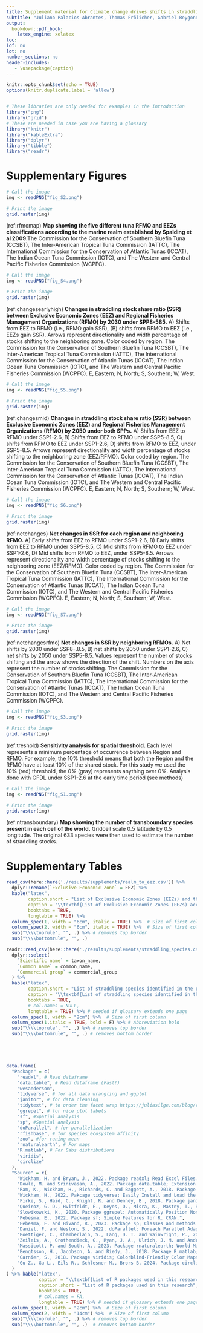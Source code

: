 ```yaml
---
title: Supplement material for Climate change drives shifts in straddling fish stocks in the world's ocean
subtitle: "Juliano Palacios-Abrantes, Thomas Frölicher, Gabriel Reygondeau, Bianca S. Santos, U. Rashid Sumaila, Colette C. C. Wabnitz & William W. L. Cheung"
output: 
  bookdown::pdf_book:
    latex_engine: xelatex
toc: 
lof: no
lot: no
number_sections: no
header-includes:
   - \usepackage{caption}
---
```

\captionsetup{width=6in}

\begin{flushleft}
{\LARGE \textbf{List of Supplementary Materials:}}
\begin{itemize}
\item \textbf{Figures:} S1 - S7
\item \textbf{Tables:} S1 - S3
\end{itemize}
\end{flushleft}




```r

knitr::opts_chunk$set(echo = TRUE)
options(knitr.duplicate.label = 'allow')


# These libraries are only needed for examples in the introduction 
library("png")
library("grid")
# These are needed in case you are having a glossary
library("knitr")
library("kableExtra")
library("dplyr")
library("tibble")
library("readr")


```


\renewcommand{\thefigure}{S\arabic{figure}}
\setcounter{figure}{0}
\renewcommand{\thetable}{S\arabic{table}}
\setcounter{table}{0}

\clearpage

# Supplementary Figures

```r

# Call the image
img <- readPNG("fig_S2.png")

# Print the image
grid.raster(img)

```

(ref:rfmomap) **Map showing the five different tuna RFMO and EEZs classifications according to the marine realm established by Spalding et al 2009**.The Commission for the Conservation of Southern Bluefin Tuna (CCSBT), The Inter-American Tropical Tuna Commission (IATTC), The International Commission for the Conservation of Atlantic Tunas (ICCAT), The Indian Ocean Tuna Commission (IOTC), and The Western and Central Pacific Fisheries Commission (WCPFC).


```r

# Call the image
img <- readPNG("fig_S4.png")

# Print the image
grid.raster(img)
```

(ref:changesearlyhigh) **Changes in straddling stock share ratio (SSR) between Exclusive Economic Zones (EEZ) and Regional Fisheries Management Organizations (RFMO) by 2030 under SPP8-585.** A) Shifts from EEZ to RFMO (i.e., RFMO gain SSR), (B) shifts from RFMO to EEZ (i.e., EEZs gain SSR). Arrows represent directionality and width percentage of stocks shifting to the neighboring zone. Color coded by region. The Commission for the Conservation of Southern Bluefin Tuna (CCSBT), The Inter-American Tropical Tuna Commission (IATTC), The International Commission for the Conservation of Atlantic Tunas (ICCAT), The Indian Ocean Tuna Commission (IOTC), and The Western and Central Pacific Fisheries Commission (WCPFC). E, Eastern; N, North; S, Southern; W, West.


```r

# Call the image
img <- readPNG("fig_S5.png")

# Print the image
grid.raster(img)
```


(ref:changesmid) **Changes in straddling stock share ratio (SSR) between Exclusive Economic Zones (EEZ) and Regional Fisheries Management Organizations (RFMO) by 2050 under both SPPs.** A) Shifts from EEZ to RFMO under SSP1-2.6, B) Shifts from EEZ to RFMO under SSP5-8.5, C) shifts from RFMO to EEZ under SSP1-2.6, D) shifts from RFMO to EEZ, under SSP5-8.5. Arrows represent directionality and width percentage of stocks shifting to the neighboring zone (EEZ/RFMO). Color coded by region. The Commission for the Conservation of Southern Bluefin Tuna (CCSBT), The Inter-American Tropical Tuna Commission (IATTC), The International Commission for the Conservation of Atlantic Tunas (ICCAT), The Indian Ocean Tuna Commission (IOTC), and The Western and Central Pacific Fisheries Commission (WCPFC). E, Eastern; N, North; S, Southern; W, West. 

```r

# Call the image
img <- readPNG("fig_S6.png")

# Print the image
grid.raster(img)
```

(ref:netchanges) **Net changes in SSR for each region and neighboring RFMO.** A) Early shifts from EEZ to RFMO under SSP1-2.6, B) Early shifts from EEZ to RFMO under SSP5-8.5, C) Mid shifts from RFMO to EEZ under SSP1-2.6, D) Mid shifts from RFMO to EEZ, under SSP5-8.5. Arrows represent directionality and width percentage of stocks shifting to the neighboring zone (EEZ/RFMO). Color coded by region. The Commission for the Conservation of Southern Bluefin Tuna (CCSBT), The Inter-American Tropical Tuna Commission (IATTC), The International Commission for the Conservation of Atlantic Tunas (ICCAT), The Indian Ocean Tuna Commission (IOTC), and The Western and Central Pacific Fisheries Commission (WCPFC). E, Eastern; N, North; S, Southern; W, West.


```r

# Call the image
img <- readPNG("fig_S7.png")

# Print the image
grid.raster(img)
```


(ref:netchangesrfmo) **Net changes in SSR by neighboring RFMOs.** A) Net shifts by 2030 under SSP8-.8.5, B) net shifts by 2050 under SSP1-2.6, C) net shifts by 2050 under SSP5-8.5. Values represent the number of stocks shifting and the arrow shows the direction of the shift. Numbers on the axis represent the number of stocks shifting. The Commission for the Conservation of Southern Bluefin Tuna (CCSBT), The Inter-American Tropical Tuna Commission (IATTC), The International Commission for the Conservation of Atlantic Tunas (ICCAT), The Indian Ocean Tuna Commission (IOTC), and The Western and Central Pacific Fisheries Commission (WCPFC).

```r

# Call the image
img <- readPNG("fig_S3.png")

# Print the image
grid.raster(img)
```


(ref:treshold) **Sensitivity analysis for spatial threshold.** Each level represents a minimum percentage of occurrence between Region and RFMO. For example, the 10% threshold means that both the Region and the RFMO have at least 10% of the shared stock. For this study we used the 10% (red) threshold, the 0% (gray) represents anything over 0%. Analysis done with GFDL under SSP1-2.6 at the early time period (see methods)

```r

# Call the image
img <- readPNG("fig_S1.png")

# Print the image
grid.raster(img)
```


(ref:ntransboundary) **Map showing the number of transboundary species present in each cell of the world.** Gridcell scale 0.5 latitude by 0.5 longitude. The original 633 species were then used to estimate the number of straddling stocks.


\clearpage

# Supplementary Tables

```r

read_csv(here::here('./results/supplements/realm_to_eez.csv')) %>% 
  dplyr::rename(`Exclusive Economic Zone` = EEZ) %>% 
  kable("latex",
        caption.short = "List of Exclusive Economic Zones (EEZs) and their Realm",
        caption = "\\textbf{List of Exclusive Economic Zones (EEZs) according to the Sea Around Us (www.searoundus.org) and their Realm.} The global EEZ shapefile (updated 1 July 2015) and the RFMOs shapefiles were provided by SAU (Available from www.seaaroundus.org). It is important to note that the data subdivides the EEZs of 198 coastal states into 280 regions (e.g., Mexico’s EEZ is divided in Mexico Pacific and Mexico Atlantic), including island territories. Finally, the MEOW shapefile is provided by World Wildlife Fund and The Nature Conservancy (Available from www.worldwildlife.org/publications/marine-ecoregions-of-the-world-a-bioregionalization-of-coastal-and-shelf-areas",
        booktabs = TRUE,
        longtable = TRUE) %>% 
  column_spec(1, width = "6cm", italic = TRUE) %>%  # Size of first column and italicize
  column_spec(2, width = "6cm", italic = TRUE) %>%  # Size of first column and italicize
  sub("\\\\toprule", "", .) %>% # removes top border
  sub("\\\\bottomrule", "", .)

```


```r

readr::read_csv(here::here('./results/supplements/straddling_species.csv')) %>% 
  dplyr::select(
    `Scientific name` = taxon_name,
    `Common name` = common_name,
    `Commercial group` = commercial_group
  ) %>% 
  kable("latex",
        caption.short = "List of straddling species identified in the present study",
        caption = "\\textbf{List of straddling species identified in the present study.} Species grouped by “commercial group” based on the Sea Around Us classification.",
        booktabs = TRUE,
        # col.names = NULL,
        longtable = TRUE) %>% # needed if glossary extends one page
  column_spec(1, width = "2cm") %>%  # Size of first column
  column_spec(1,italic = TRUE, bold = F) %>% # Abbreviation bold 
  sub("\\\\toprule", "", .) %>% # removes top border
  sub("\\\\bottomrule", "", .) # removes bottom border






```


```r


data.frame(
  "Package" = c(
    "readxl", # Read dataframe
    "data.table", # Read dataframe (Fast!)
    "wesanderson",
    "tidyverse", # for all data wrangling and ggplot
    "janitor", # for data cleaning
    "tidytext", # to order the facet wrap https://juliasilge.com/blog/reorder-within/
    "ggrepel", # for nice plot labels
    "sf", #Spatial analysis 
    "sp", #Spatial analysis 
    "doParallel", # for parallelization
    "rfishbase", # for species ecosystem affinity
    "zoo", #for runing mean
    "rnaturalearth", # For maps
    "R.matlab", # For Gabs distributions
    "viridis",
    "circlize"
  ),
  "Source" = c(
    "Wickham, H. and Bryan, J., 2022. Package readxl; Read Excel Files. CRAN.",
    "Dowle, M. and Srinivasan, A., 2022. Package data.table; Extension of “data.frame.” CRAN.",
    "Ram, K., Wickham, H., Richards, C. and Baggett, A., 2018. Package wesanderson; A Wes Anderson Palette Generator. CRAN.",
    "Wickham, H., 2022. Pakcage tidyverse; Easily Install and Load the “Tidyverse.” CRAN.",
    "Firke, S., Haid, C., Knight, R. and Denney, B., 2018. Package janitor; Simple tools for examining and cleaning dirty data. CRAN.",
    "Queiroz, G. D., Hvitfeldt, E., Keyes, O., Misra, K., Mastny, T., Erickson, J., Robinson, D. and Silge, J., 2019. Package tidytext; Text Mining using “dplyr”, “ggplot2”, and Other Tidy Tools. CRAN.",
    "Slowikowski, K., 2020. Package ggrepel: Automatically Position Non-Overlapping Text Labels with “ggplot2.” CRAN.",
    "Pebesma, E., 2022. Package sf; Simple Features for R. CRAN.",
    "Pebesma, E. and Bivand, R., 2023. Package sp; Classes and methods for Spatial Data. CRAN.",
    "Daniel, F. and Weston, S., 2022. doParallel: Foreach Parallel Adaptor for the “parallel” Package. CRAN.",
    "Boettiger, C., Chamberlain, S., Lang, D. T. and Wainwright, P., 2019. Package rfishbase; R Interface to “FishBase”. CRAN.",
    "Zeileis, A., Grothendieck, G., Ryan, J. A., Ulrich, J. M. and Andrews, F., 2019. Package zoo; S3 Infrastructure for Regular and Irregular Time Series (Z’s Ordered Observations). CRAN.",
    "Massicott, P. and South, A., 2023. Package rnaturalearth; World Map Data from Natural Earth. CRAN.",
    "Bengtsson, H., Jacobson, A. and Riedy, J., 2018. Package R.matlab; Read and Write MAT Files and Call MATLAB from Within R. CRAN.",
    "Garnier, S., 2018. Package viridis; Colorblind-Friendly Color Maps for R. CRAN.",
    "Gu Z., Gu L., Eils R., Schlesner M., Brors B. 2024. Package circlize; implements and enhances circular visualization in R. Bioinformatics (30)19:2811-2812 "
  )
) %>% kable("latex",
            caption = "\\textbf{List of R packages used in this research.}",
            caption.short = "List of R packages used in this research",
            booktabs = TRUE,
            # col.names = FA,
            longtable = TRUE) %>% # needed if glossary extends one page
  column_spec(1, width = "2cm") %>%  # Size of first column
  column_spec(2, width = "14cm") %>%  # Size of first column
  sub("\\\\toprule", "", .) %>% # removes top border
  sub("\\\\bottomrule", "", .)  # removes bottom border

```